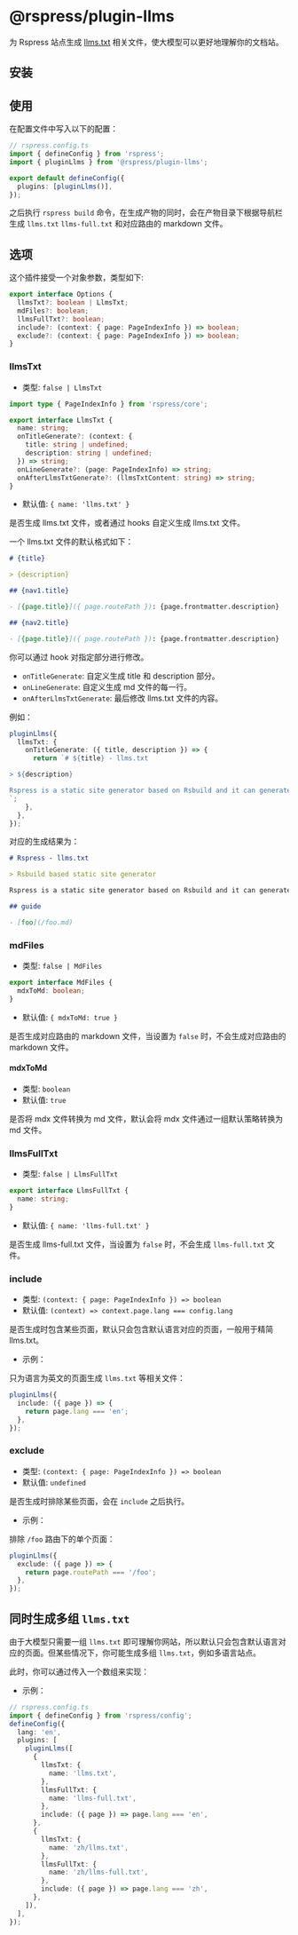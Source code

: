 # @rspress/plugin-llms


<SourceCode href="https://github.com/web-infra-dev/rspress/tree/main/packages/plugin-llms" />

为 Rspress 站点生成 [llms.txt](https://llmstxt.org/) 相关文件，使大模型可以更好地理解你的文档站。

## 安装


<PackageManagerTabs command="add @rspress/plugin-llms -D" />

## 使用

在配置文件中写入以下的配置：

```ts
// rspress.config.ts
import { defineConfig } from 'rspress';
import { pluginLlms } from '@rspress/plugin-llms';

export default defineConfig({
  plugins: [pluginLlms()],
});
```

之后执行 `rspress build` 命令，在生成产物的同时，会在产物目录下根据导航栏生成 `llms.txt` `llms-full.txt` 和对应路由的 markdown 文件。

## 选项

这个插件接受一个对象参数，类型如下:

```ts
export interface Options {
  llmsTxt?: boolean | LlmsTxt;
  mdFiles?: boolean;
  llmsFullTxt?: boolean;
  include?: (context: { page: PageIndexInfo }) => boolean;
  exclude?: (context: { page: PageIndexInfo }) => boolean;
}
```

### llmsTxt

- 类型: `false | LlmsTxt`

```ts
import type { PageIndexInfo } from 'rspress/core';

export interface LlmsTxt {
  name: string;
  onTitleGenerate?: (context: {
    title: string | undefined;
    description: string | undefined;
  }) => string;
  onLineGenerate?: (page: PageIndexInfo) => string;
  onAfterLlmsTxtGenerate?: (llmsTxtContent: string) => string;
}
```

- 默认值: `{ name: 'llms.txt' }`

是否生成 llms.txt 文件，或者通过 hooks 自定义生成 llms.txt 文件。

一个 llms.txt 文件的默认格式如下：

```markdown
# {title}

> {description}

## {nav1.title}

- [{page.title}]({ page.routePath }): {page.frontmatter.description}

## {nav2.title}

- [{page.title}]({ page.routePath }): {page.frontmatter.description}
```

你可以通过 hook 对指定部分进行修改。

- `onTitleGenerate`: 自定义生成 title 和 description 部分。
- `onLineGenerate`: 自定义生成 md 文件的每一行。
- `onAfterLlmsTxtGenerate`: 最后修改 llms.txt 文件的内容。

例如：

```ts
pluginLlms({
  llmsTxt: {
    onTitleGenerate: ({ title, description }) => {
      return `# ${title} - llms.txt

> ${description}

Rspress is a static site generator based on Rsbuild and it can generate llms.txt with @rspress/plugin-llms.
`;
    },
  },
});
```

对应的生成结果为：

```markdown
# Rspress - llms.txt

> Rsbuild based static site generator

Rspress is a static site generator based on Rsbuild and it can generate llms.txt with @rspress/plugin-llms.

## guide

- [foo](/foo.md)
```

### mdFiles

- 类型: `false | MdFiles`

```ts
export interface MdFiles {
  mdxToMd: boolean;
}
```

- 默认值: `{ mdxToMd: true }`

是否生成对应路由的 markdown 文件，当设置为 `false` 时，不会生成对应路由的 markdown 文件。

#### mdxToMd

- 类型: `boolean`
- 默认值: `true`

是否将 mdx 文件转换为 md 文件，默认会将 mdx 文件通过一组默认策略转换为 md 文件。

### llmsFullTxt

- 类型: `false | LlmsFullTxt`

```ts
export interface LlmsFullTxt {
  name: string;
}
```

- 默认值: `{ name: 'llms-full.txt' }`

是否生成 llms-full.txt 文件，当设置为 `false` 时，不会生成 `llms-full.txt` 文件。

### include

- 类型: `(context: { page: PageIndexInfo }) => boolean`
- 默认值: `(context) => context.page.lang === config.lang`

是否生成时包含某些页面，默认只会包含默认语言对应的页面，一般用于精简 llms.txt。

- 示例：

只为语言为英文的页面生成 `llms.txt` 等相关文件：

```ts
pluginLlms({
  include: ({ page }) => {
    return page.lang === 'en';
  },
});
```

### exclude

- 类型: `(context: { page: PageIndexInfo }) => boolean`
- 默认值: `undefined`

是否生成时排除某些页面，会在 `include` 之后执行。

- 示例：

排除 `/foo` 路由下的单个页面：

```ts
pluginLlms({
  exclude: ({ page }) => {
    return page.routePath === '/foo';
  },
});
```

## 同时生成多组 `llms.txt`

由于大模型只需要一组 `llms.txt` 即可理解你网站，所以默认只会包含默认语言对应的页面。但某些情况下，你可能生成多组 `llms.txt`，例如多语言站点。

此时，你可以通过传入一个数组来实现：

- 示例：

```ts
// rspress.config.ts
import { defineConfig } from 'rspress/config';
defineConfig({
  lang: 'en',
  plugins: [
    pluginLlms([
      {
        llmsTxt: {
          name: 'llms.txt',
        },
        llmsFullTxt: {
          name: 'llms-full.txt',
        },
        include: ({ page }) => page.lang === 'en',
      },
      {
        llmsTxt: {
          name: 'zh/llms.txt',
        },
        llmsFullTxt: {
          name: 'zh/llms-full.txt',
        },
        include: ({ page }) => page.lang === 'zh',
      },
    ]),
  ],
});
```

